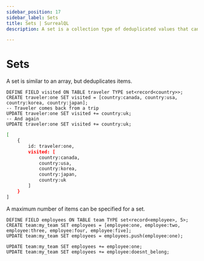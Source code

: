 ```yaml
---
sidebar_position: 17
sidebar_label: Sets
title: Sets | SurrealQL
description: A set is a collection type of deduplicated values that can have a maximum size limit.

---
```


# Sets

A set is similar to an array, but deduplicates items.

```surql
DEFINE FIELD visited ON TABLE traveler TYPE set<record<country>>;
CREATE traveler:one SET visited = [country:canada, country:usa, country:korea, country:japan];
-- Traveler comes back from a trip
UPDATE traveler:one SET visited += country:uk;
-- And again
UPDATE traveler:one SET visited += country:uk;
```

```bash title="Response"
[
	{
		id: traveler:one,
		visited: [
			country:canada,
			country:usa,
			country:korea,
			country:japan,
			country:uk
		]
	}
]
```

A maximum number of items can be specified for a set.

```surql
DEFINE FIELD employees ON TABLE team TYPE set<record<employee>, 5>;
CREATE team:my_team SET employees = [employee:one, employee:two, employee:three, employee:four, employee:five];
UPDATE team:my_team SET employees = employees.push(employee:one);
```

```surql
UPDATE team:my_team SET employees += employee:one;
UPDATE team:my_team SET employees += employee:doesnt_belong;
```